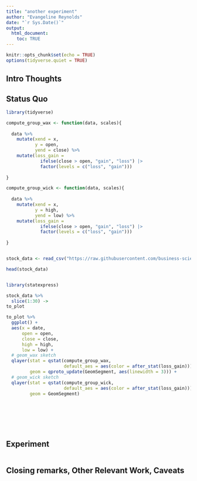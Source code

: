 ```yaml
---
title: "another experiment"
author: "Evangeline Reynolds"
date: "`r Sys.Date()`"
output: 
  html_document:
    toc: TRUE
---
```


```r
knitr::opts_chunk$set(echo = TRUE)
options(tidyverse.quiet = TRUE)
```




## Intro Thoughts


## Status Quo

```r
library(tidyverse)

compute_group_wax <- function(data, scales){
  
  data %>% 
    mutate(xend = x, 
           y = open, 
           yend = close) %>% 
    mutate(loss_gain =  
             ifelse(close > open, "gain", "loss") |> 
             factor(levels = c("loss", "gain")))
  
}

compute_group_wick <- function(data, scales){
  
  data %>% 
    mutate(xend = x, 
           y = high, 
           yend = low) %>% 
    mutate(loss_gain = 
             ifelse(close > open, "gain", "loss") |> 
             factor(levels = c("loss", "gain")))
  
}


stock_data <- read_csv("https://raw.githubusercontent.com/business-science/tidyquant/ae5a6ee60f58fd2fa0e4b811682601bcc5d96b0b/data-raw/FANG.csv") 

head(stock_data)


library(statexpress)

stock_data %>% 
  slice(1:30) ->
to_plot

to_plot %>% 
  ggplot() + 
  aes(x = date,
      open = open,
      close = close,
      high = high,
      low = low) + 
  # geom_wax sketch
  qlayer(stat = qstat(compute_group_wax,
                      default_aes = aes(color = after_stat(loss_gain))),
         geom = qproto_update(GeomSegment, aes(linewidth = 3))) +
  # geom_wick sketch
  qlayer(stat = qstat(compute_group_wick,
                      default_aes = aes(color = after_stat(loss_gain))),
         geom = GeomSegment)

  
  

       
       

```

## Experiment

```r

```



## Closing remarks, Other Relevant Work, Caveats
